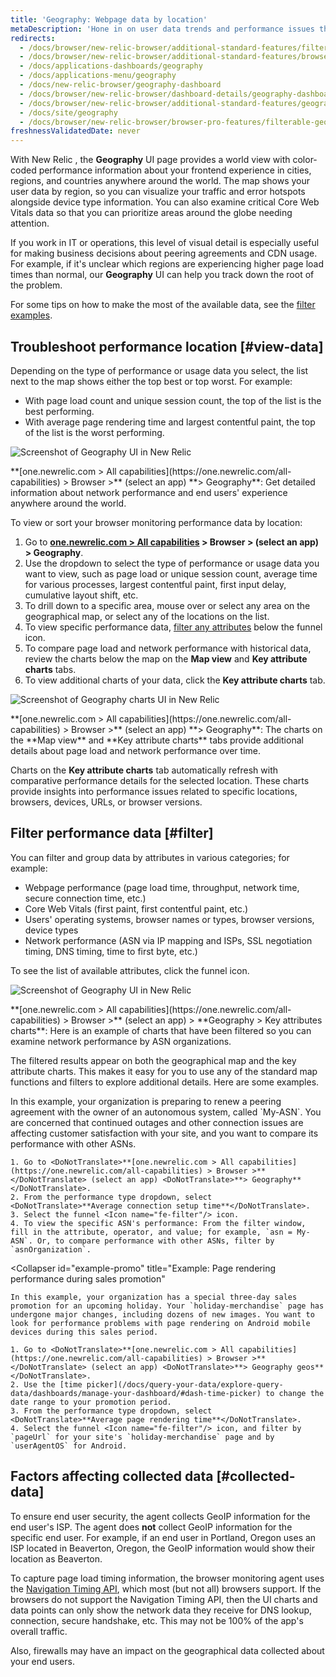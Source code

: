 ```yaml
---
title: 'Geography: Webpage data by location'
metaDescription: 'Hone in on user data trends and performance issues that are region-specific with our Geography UI.'
redirects:
  - /docs/browser/new-relic-browser/additional-standard-features/filterable-geography-webpage-metrics-location
  - /docs/browser/new-relic-browser/additional-standard-features/browser-geography-webpage-performance-location
  - /docs/applications-dashboards/geography
  - /docs/applications-menu/geography
  - /docs/new-relic-browser/geography-dashboard
  - /docs/browser/new-relic-browser/dashboard-details/geography-dashboard
  - /docs/browser/new-relic-browser/additional-standard-features/geography-webpage-performance-location
  - /docs/site/geography
  - /docs/browser/new-relic-browser/browser-pro-features/filterable-geography-webpage-metrics-location
freshnessValidatedDate: never
---
```






With New Relic <InlinePopover type="browser" />, the <DoNotTranslate>**Geography**</DoNotTranslate> UI page provides a world view with color-coded performance information about your frontend experience in cities, regions, and countries anywhere around the world. The map shows your user data by region, so you can visualize your traffic and error hotspots alongside device type information. You can also examine critical Core Web Vitals data so that you can prioritize areas around the globe needing attention.

If you work in IT or operations, this level of visual detail is especially useful for making business decisions about peering agreements and CDN usage. For example, if it's unclear which regions are experiencing higher page load times than normal, our <DoNotTranslate>**Geography**</DoNotTranslate> UI can help you track down the root of the problem.

For some tips on how to make the most of the available data, see the [filter examples](#filter).

## Troubleshoot performance location [#view-data]

Depending on the type of performance or usage data you select, the list next to the map shows either the top best or top worst. For example:

* With page load count and unique session count, the top of the list is the best performing.
* With average page rendering time and largest contentful paint, the top of the list is the worst performing.

<img
  title="Geography UI"
  alt="Screenshot of Geography UI in New Relic"
  src={browserGeographySummary}
/>

<figcaption>
  <DoNotTranslate>**[one.newrelic.com > All capabilities](https://one.newrelic.com/all-capabilities) > Browser >**</DoNotTranslate> (select an app) <DoNotTranslate>**> Geography**</DoNotTranslate>: Get detailed information about network performance and end users' experience anywhere around the world.
</figcaption>

To view or sort your browser monitoring performance data by location:

1. Go to <DoNotTranslate>**[one.newrelic.com > All capabilities](https://one.newrelic.com/all-capabilities) > Browser > **</DoNotTranslate> (select an app) <DoNotTranslate>**> Geography**</DoNotTranslate>.
2. Use the dropdown to select the type of performance or usage data you want to view, such as page load or unique session count, average time for various processes, largest contentful paint, first input delay, cumulative layout shift, etc.
3. To drill down to a specific area, mouse over or select any area on the geographical map, or select any of the locations on the list.
4. To view specific performance data, [filter any attributes](#filter) below the funnel <Icon name="fe-filter"/> icon.
5. To compare page load and network performance with historical data, review the charts below the map on the <DoNotTranslate>**Map view**</DoNotTranslate> and <DoNotTranslate>**Key attribute charts**</DoNotTranslate> tabs.
6. To view additional charts of your data, click the <DoNotTranslate>**Key attribute charts**</DoNotTranslate> tab.

<img
  title="Geography UI charts"
  alt="Screenshot of Geography charts UI in New Relic"
  src={browserFilterableGraphs}
/>

<figcaption>
  <DoNotTranslate>**[one.newrelic.com > All capabilities](https://one.newrelic.com/all-capabilities) > Browser >**</DoNotTranslate> (select an app) <DoNotTranslate>**> Geography**</DoNotTranslate>: The charts on the <DoNotTranslate>**Map view**</DoNotTranslate> and <DoNotTranslate>**Key attribute charts**</DoNotTranslate> tabs provide additional details about page load and network performance over time.
</figcaption>

Charts on the <DoNotTranslate>**Key attribute charts**</DoNotTranslate> tab automatically refresh with comparative performance details for the selected location. These charts provide insights into performance issues related to specific locations, browsers, devices, URLs, or browser versions.

## Filter performance data [#filter]

You can filter and group data by attributes in various categories; for example:

* Webpage performance (page load time, throughput, network time, secure connection time, etc.)
* Core Web Vitals (first paint, first contentful paint, etc.)
* Users' operating systems, browser names or types, browser versions, device types
* Network performance (ASN via IP mapping and ISPs, SSL negotiation timing, DNS timing, time to first byte, etc.)

To see the list of available attributes, click the funnel <Icon name="fe-filter"/> icon.

<img
  title="Geography UI"
  alt="Screenshot of Geography UI in New Relic"
  src={browserGeoKeyAttributes}
/>

<figcaption>
  <DoNotTranslate>**[one.newrelic.com > All capabilities](https://one.newrelic.com/all-capabilities) > Browser >**</DoNotTranslate> (select an app) > <DoNotTranslate>**Geography > Key attributes charts**</DoNotTranslate>: Here is an example of charts that have been filtered so you can examine network performance by ASN organizations.
</figcaption>

The filtered results appear on both the geographical map and the key attribute charts. This makes it easy for you to use any of the standard map functions and filters to explore additional details. Here are some examples.

<CollapserGroup>
  <Collapser
    id="example-asn"
    title="Example: Unsatisfactory network performance by ASN"
  >
    In this example, your organization is preparing to renew a peering agreement with the owner of an autonomous system, called `My-ASN`. You are concerned that continued outages and other connection issues are affecting customer satisfaction with your site, and you want to compare its performance with other ASNs.

    1. Go to <DoNotTranslate>**[one.newrelic.com > All capabilities](https://one.newrelic.com/all-capabilities) > Browser >**</DoNotTranslate> (select an app) <DoNotTranslate>**> Geography**</DoNotTranslate>.
    2. From the performance type dropdown, select <DoNotTranslate>**Average connection setup time**</DoNotTranslate>.
    3. Select the funnel <Icon name="fe-filter"/> icon.
    4. To view the specific ASN's performance: From the filter window, fill in the attribute, operator, and value; for example, `asn = My-ASN`. Or, to compare performance with other ASNs, filter by `asnOrganization`.
  </Collapser>

  <Collapser
    id="example-promo"
    title="Example: Page rendering performance during sales promotion"
  >
    In this example, your organization has a special three-day sales promotion for an upcoming holiday. Your `holiday-merchandise` page has undergone major changes, including dozens of new images. You want to look for performance problems with page rendering on Android mobile devices during this sales period.

    1. Go to <DoNotTranslate>**[one.newrelic.com > All capabilities](https://one.newrelic.com/all-capabilities) > Browser >**</DoNotTranslate> (select an app) <DoNotTranslate>**> Geography geos**</DoNotTranslate>.
    2. Use the [time picker](/docs/query-your-data/explore-query-data/dashboards/manage-your-dashboard/#dash-time-picker) to change the date range to your promotion period.
    3. From the performance type dropdown, select <DoNotTranslate>**Average page rendering time**</DoNotTranslate>.
    4. Select the funnel <Icon name="fe-filter"/> icon, and filter by `pageUrl` for your site's `holiday-merchandise` page and by `userAgentOS` for Android.
  </Collapser>
</CollapserGroup>

## Factors affecting collected data [#collected-data]

To ensure end user security, the agent collects GeoIP information for the end user's ISP. The agent does <DoNotTranslate>**not**</DoNotTranslate> collect GeoIP information for the specific end user. For example, if an end user in Portland, Oregon uses an ISP located in Beaverton, Oregon, the GeoIP information would show their location as Beaverton.

To capture page load timing information, the browser monitoring agent uses the [Navigation Timing API](/docs/browser/new-relic-browser/browser-agent-apis/navigation-timing-api), which most (but not all) browsers support. If the browsers do not support the Navigation Timing API, then the UI charts and data points can only show the network data they receive for DNS lookup, connection, secure handshake, etc. This may not be 100% of the app's overall traffic.

Also, firewalls may have an impact on the geographical data collected about your end users.
